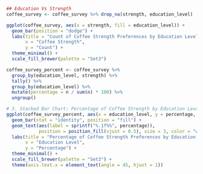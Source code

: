 ```{r}
## Education Vs Strength
coffee_survey <- coffee_survey %>% drop_na(strength, education_level)

ggplot(coffee_survey, aes(x = strength, fill = education_level)) +
  geom_bar(position = "dodge") +
  labs(title = "Count of Coffee Strength Preferences by Education Level",
       x = "Coffee Strength",
       y = "Count") +
  theme_minimal() +
  scale_fill_brewer(palette = "Set3")

coffee_survey_percent <- coffee_survey %>%
  group_by(education_level, strength) %>%
  tally() %>%
  group_by(education_level) %>%
  mutate(percentage = n / sum(n) * 100) %>%
  ungroup()

# 3. Stacked Bar Chart: Percentage of Coffee Strength by Education Level
ggplot(coffee_survey_percent, aes(x = education_level, y = percentage, fill = strength)) +
  geom_bar(stat = "identity", position = "fill") +
  geom_text(aes(label = sprintf("%.1f%%", percentage)),
            position = position_fill(vjust = 0.5), size = 3, color = "white") +
  labs(title = "Percentage of Coffee Strength Preferences by Education Level",
       x = "Education Level",
       y = "Percentage") +
  theme_minimal() +
  scale_fill_brewer(palette = "Set3") +
  theme(axis.text.x = element_text(angle = 45, hjust = 1))



```

